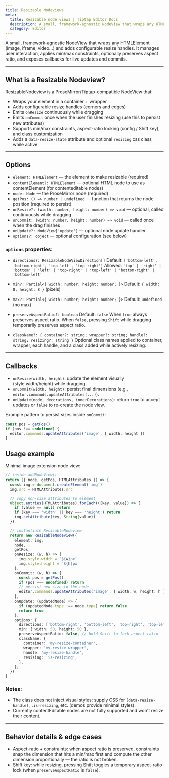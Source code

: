 ```yaml
---
title: Resizable Nodeviews
meta:
  title: Resizable node views | Tiptap Editor Docs
  description: A small, framework-agnostic NodeView that wraps any HTMLElement and adds configurable resize handles.
  category: Editor
---
```


A small, framework-agnostic NodeView that wraps any HTMLElement (image, iframe, video…) and adds configurable resize handles. It manages user interaction, applies min/max constraints, optionally preserves aspect ratio, and exposes callbacks for live updates and commits.

---

## What is a Resizable Nodeview?

ResizableNodeview is a ProseMirror/Tiptap-compatible NodeView that:

- Wraps your element in a container + wrapper
- Adds configurable resize handles (corners and edges)
- Emits `onResize` continuously while dragging
- Emits `onCommit` once when the user finishes resizing (use this to persist new attributes)
- Supports min/max constraints, aspect-ratio locking (config / Shift key), and class customization
- Adds a `data-resize-state` attribute and optional `resizing` css class while active

---

## Options

- `element: HTMLElement` — the element to make resizable (required)
- `contentElement?: HTMLElement` — optional HTML node to use as contentElement (for contenteditable nodes)
- `node: Node` — the ProseMirror node (required)
- `getPos: () => number | undefined` — function that returns the node position (required to persist)
- `onResize?: (width: number, height: number) => void` — optional, called continuously while dragging
- `onCommit: (width: number, height: number) => void` — called once when the drag finishes
- `onUpdate?: NodeView['update']` — optional node update handler
- `options?: object` — optional configuration (see below)

### `options` properties:

- `directions?: ResizableNodeViewDirection[]`
  Default: `['bottom-left', 'bottom-right', 'top-left', 'top-right']`
  Allowed: `'top' | 'right' | 'bottom' | 'left' | 'top-right' | 'top-left' | 'bottom-right' | 'bottom-left'`

- `min?: Partial<{ width: number; height: number; }>`
  Default: `{ width: 8, height: 8 }` (pixels)

- `max?: Partial<{ width: number; height: number; }>`
  Default: `undefined` (no max)

- `preserveAspectRatio?: boolean`
  Default: `false`
  When `true` always preserves aspect ratio. When `false`, pressing `Shift` while dragging temporarily preserves aspect ratio.

- `className?: { container?: string; wrapper?: string; handle?: string; resizing?: string }`
  Optional class names applied to container, wrapper, each handle, and a class added while actively resizing.

---

## Callbacks

- `onResize(width, height)`: update the element visually (style.width/height) while dragging.
- `onCommit(width, height)`: persist final dimensions (e.g., `editor.commands.updateAttributes(...)`).
- `onUpdate(node, decorations, innerDecorations)`: return `true` to accept updates or `false` to re-create the node view.

Example pattern to persist sizes inside `onCommit`:

```ts
const pos = getPos()
if (pos !== undefined) {
  editor.commands.updateAttributes('image', { width, height })
}
```

## Usage example

Minimal image extension node view:

```ts
// inside addNodeView()
return ({ node, getPos, HTMLAttributes }) => {
  const img = document.createElement('img')
  img.src = HTMLAttributes.src

  // copy non-size attributes to element
  Object.entries(HTMLAttributes).forEach(([key, value]) => {
    if (value == null) return
    if (key === 'width' || key === 'height') return
    img.setAttribute(key, String(value))
  })

  // instantiate ResizableNodeview
  return new ResizableNodeview({
    element: img,
    node,
    getPos,
    onResize: (w, h) => {
      img.style.width = `${w}px`
      img.style.height = `${h}px`
    },
    onCommit: (w, h) => {
      const pos = getPos()
      if (pos === undefined) return
      // persist new size to the node
      editor.commands.updateAttributes('image', { width: w, height: h })
    },
    onUpdate: (updatedNode) => {
      if (updatedNode.type !== node.type) return false
      return true
    },
    options: {
      directions: ['bottom-right', 'bottom-left', 'top-right', 'top-left'],
      min: { width: 50, height: 50 },
      preserveAspectRatio: false, // hold Shift to lock aspect ratio
      className: {
        container: 'my-resize-container',
        wrapper: 'my-resize-wrapper',
        handle: 'my-resize-handle',
        resizing: 'is-resizing',
      },
    },
  })
}
```

### Notes:

- The class does not inject visual styles; supply CSS for `[data-resize-handle]`, `.is-resizing`, etc. (demos provide minimal styles).
- Currently contentEditable nodes are not fully supported and won't resize their content.

---

## Behavior details & edge cases

- Aspect-ratio + constraints: when aspect ratio is preserved, constraints snap the dimension that hits a min/max first and compute the other dimension proportionally — the ratio is not broken.
- Shift key: while resizing, pressing Shift toggles a temporary aspect-ratio lock (when `preserveAspectRatio` is `false`).
